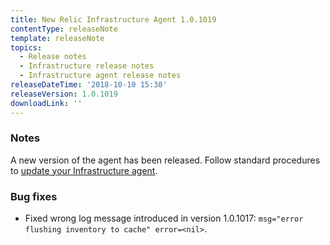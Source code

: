 ```yaml
---
title: New Relic Infrastructure Agent 1.0.1019
contentType: releaseNote
template: releaseNote
topics:
  - Release notes
  - Infrastructure release notes
  - Infrastructure agent release notes
releaseDateTime: '2018-10-10 15:30'
releaseVersion: 1.0.1019
downloadLink: ''
---
```


### Notes

A new version of the agent has been released. Follow standard procedures to [update your Infrastructure agent](/docs/infrastructure/new-relic-infrastructure/installation/update-infrastructure-agent).

### Bug fixes

* Fixed wrong log message introduced in version 1.0.1017: `msg="error flushing inventory to cache" error=<nil>`.
